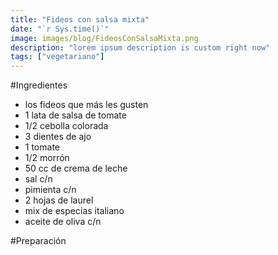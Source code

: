 ```yaml
---
title: "Fideos con salsa mixta"
date: "`r Sys.time()`"
image: images/blog/FideosConSalsaMixta.png
description: "lorem ipsum description is custom right now"
tags: ["vegetariano"]
---
```


#Ingredientes

- los fideos que más les gusten
- 1 lata de salsa de tomate
- 1/2 cebolla colorada
- 3 dientes de ajo
- 1 tomate
- 1/2 morrón
- 50 cc de crema de leche
- sal c/n
- pimienta c/n
- 2 hojas de laurel
- mix de especias italiano
- aceite de oliva c/n

#Preparación


